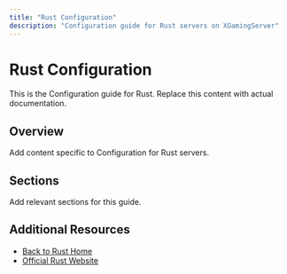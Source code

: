 ```yaml
---
title: "Rust Configuration"
description: "Configuration guide for Rust servers on XGamingServer"
---
```


# Rust Configuration

This is the Configuration guide for Rust. Replace this content with actual documentation.

## Overview

Add content specific to Configuration for Rust servers.

## Sections

Add relevant sections for this guide.

## Additional Resources

- [Back to Rust Home](./index)
- [Official Rust Website](https://example.com)
